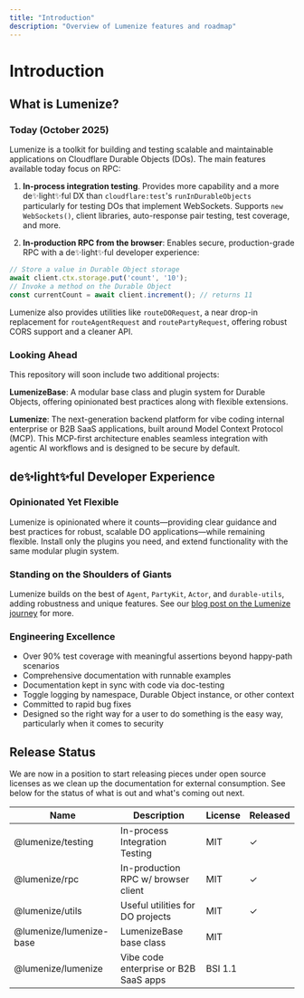 ```yaml
---
title: "Introduction"
description: "Overview of Lumenize features and roadmap"
---
```


# Introduction

## What is Lumenize?

### Today (October 2025)
Lumenize is a toolkit for building and testing scalable and maintainable applications on Cloudflare Durable Objects (DOs). The main features available today focus on RPC:

1. **In-process integration testing**. Provides more capability and a more de✨light✨ful DX than `cloudflare:test`'s `runInDurableObjects` particularly for testing DOs that implement WebSockets. Supports `new WebSockets()`, client libraries, auto-response pair testing, test coverage, and more.

2. **In-production RPC from the browser**: Enables secure, production-grade RPC with a de✨light✨ful developer experience:
  ```typescript
  // Store a value in Durable Object storage
  await client.ctx.storage.put('count', '10');
  // Invoke a method on the Durable Object
  const currentCount = await client.increment(); // returns 11
  ```

Lumenize also provides utilities like `routeDORequest`, a near drop-in replacement for `routeAgentRequest` and `routePartyRequest`, offering robust CORS support and a cleaner API.

### Looking Ahead

This repository will soon include two additional projects:

**LumenizeBase**: A modular base class and plugin system for Durable Objects, offering opinionated best practices along with flexible extensions.

**Lumenize**: The next-generation backend platform for vibe coding internal enterprise or B2B SaaS applications, built around Model Context Protocol (MCP). This MCP-first architecture enables seamless integration with agentic AI workflows and is designed to be secure by default.

## de✨light✨ful Developer Experience

### Opinionated Yet Flexible

Lumenize is opinionated where it counts—providing clear guidance and best practices for robust, scalable DO applications—while remaining flexible. Install only the plugins you need, and extend functionality with the same modular plugin system.

### Standing on the Shoulders of Giants

Lumenize builds on the best of `Agent`, `PartyKit`, `Actor`, and `durable-utils`, adding robustness and unique features. See our [blog post on the Lumenize journey](/blog/shoulders-of-giants) for more.

### Engineering Excellence

- Over 90% test coverage with meaningful assertions beyond happy-path scenarios
- Comprehensive documentation with runnable examples
- Documentation kept in sync with code via doc-testing
- Toggle logging by namespace, Durable Object instance, or other context
- Committed to rapid bug fixes
- Designed so the right way for a user to do something is the easy way, particularly when 
  it comes to security

## Release Status

We are now in a position to start releasing pieces under open source licenses as we clean up the documentation for external consumption. See below for the status of what is out and what's coming out next.

<table style={{width: '100%'}}>
  <thead>
    <tr>
      <th style={{textAlign: 'left', minWidth: '200px'}}>Name</th>
      <th style={{textAlign: 'left'}}>Description</th>
      <th style={{textAlign: 'center'}}>License</th>
      <th style={{textAlign: 'center'}}>Released</th>
    </tr>
  </thead>
  <tbody>
    <tr>
      <td style={{textAlign: 'left'}}>@lumenize/testing</td>
      <td style={{textAlign: 'left'}}>In-process Integration Testing</td>
      <td style={{textAlign: 'center'}}>MIT</td>
      <td style={{textAlign: 'center'}}><span style={{color: 'green'}}>✓</span></td>
    </tr>
    <tr>
      <td style={{textAlign: 'left'}}>@lumenize/rpc</td>
      <td style={{textAlign: 'left'}}>In-production RPC w/ browser client</td>
      <td style={{textAlign: 'center'}}>MIT</td>
      <td style={{textAlign: 'center'}}><span style={{color: 'green'}}>✓</span></td>
    </tr>
    <tr>
      <td style={{textAlign: 'left'}}>@lumenize/utils</td>
      <td style={{textAlign: 'left'}}>Useful utilities for DO projects</td>
      <td style={{textAlign: 'center'}}>MIT</td>
      <td style={{textAlign: 'center'}}><span style={{color: 'green'}}>✓</span></td>
    </tr>
    <tr>
      <td style={{textAlign: 'left'}}>@lumenize/lumenize-base</td>
      <td style={{textAlign: 'left'}}>LumenizeBase base class</td>
      <td style={{textAlign: 'center'}}>MIT</td>
      <td style={{textAlign: 'center'}}></td>
    </tr>
    <tr>
      <td style={{textAlign: 'left'}}>@lumenize/lumenize</td>
      <td style={{textAlign: 'left'}}>Vibe code enterprise or B2B SaaS apps</td>
      <td style={{textAlign: 'center'}}>BSI 1.1</td>
      <td style={{textAlign: 'center'}}></td>
    </tr>
  </tbody>
</table>
